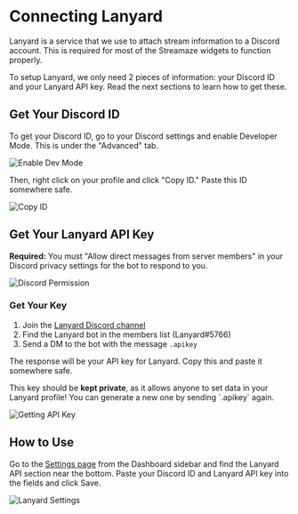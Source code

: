 
# Connecting Lanyard

Lanyard is a service that we use to attach stream information to a Discord account. This is required for most of the Streamaze widgets to function properly.

To setup Lanyard, we only need 2 pieces of information: your Discord ID and your Lanyard API key. Read the next sections to learn how to get these.

## Get Your Discord ID

To get your Discord ID, go to your Discord settings and enable Developer Mode. This is under the "Advanced" tab.

![Enable Dev Mode](/images/lanyard/dev-mode.png)

Then, right click on your profile and click "Copy ID." Paste this ID somewhere safe.

![Copy ID](/images/lanyard/copy-discord-id.png)

## Get Your Lanyard API Key

**Required:** You must "Allow direct messages from server members" in your Discord privacy settings for the bot to respond to you.

![Discord Permission](/images/lanyard/discord-permission.png)

### Get Your Key

1. Join the [Lanyard Discord channel](https://discord.gg/lanyard)
2. Find the Lanyard bot in the members list (Lanyard#5766)
3. Send a DM to the bot with the message `.apikey`

The response will be your API key for Lanyard. Copy this and paste it somewhere safe.

<Callout emoji="🔐">
    This key should be <b>kept private</b>, as it allows anyone to set data in your Lanyard profile! You can generate a new one by sending `.apikey` again.
</Callout>

![Getting API Key](/images/lanyard/api-key.png)

## How to Use

Go to the [Settings page](https://streamaze.xyz/settings) from the Dashboard sidebar and find the Lanyard API section near the bottom. Paste your Discord ID and Lanyard API key into the fields and click Save.

![Lanyard Settings](/images/lanyard/lanyard-settings.png)